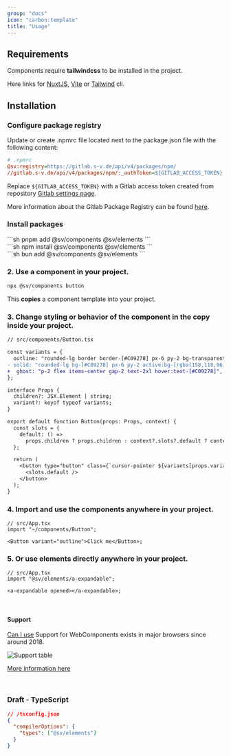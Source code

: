 ```yaml
---
group: "docs"
icon: "carbon:template"
title: "Usage"
---
```



## Requirements

Components require **tailwindcss** to be installed in the project.

Here links for [NuxtJS](https://www.npmjs.com/package/@nuxtjs/tailwindcss), [Vite](https://tailwindcss.com/docs/guides/vite) or [Tailwind](https://tailwindcss.com/docs/installation) cli.

## Installation

### Configure package registry

Update or create .npmrc file located next to the package.json file with the following content:

```ini
# .npmrc
@sv:registry=https://gitlab.s-v.de/api/v4/packages/npm/
//gitlab.s-v.de/api/v4/packages/npm/:_authToken=${GITLAB_ACCESS_TOKEN}
```

Replace `${GITLAB_ACCESS_TOKEN}` with a Gitlab access token created from repository [Gitlab settings page](https://gitlab.s-v.de/sv/sv-frontend-library/mono/-/settings/access_tokens).

More information about the Gitlab Package Registry can be found [here](https://docs.gitlab.com/ee/user/packages/npm_registry/#install-from-the-instance-level).

### Install packages

<Command>
  <div slot="pnpm">
    ```sh
    pnpm add @sv/components @sv/elements
    ```
  </div>
  <div slot="npm">
    ```sh
    npm install @sv/components @sv/elements
    ```
  </div>
  <div slot="bun">
    ```sh
    bun add @sv/components @sv/elements
    ```
  </div>
</Command>

### 2. Use a component in your project.

```bash
npx @sv/components button
```

This **copies** a component template into your project.

### 3. Change styling or behavior of the component in the copy inside your project.

```diff lang="tsx"
// src/components/Button.tsx

const variants = {
  outline: "rounded-lg border border-[#C09278] px-6 py-2 bg-transparent",
- solid: "rounded-lg bg-[#C09278] px-6 py-2 active:bg-[rgba(158,118,96,1)]",
+  ghost: "p-2 flex items-center gap-2 text-2xl hover:text-[#C09278]",
};

interface Props {
  children?: JSX.Element | string;
  variant?: keyof typeof variants;
}

export default function Button(props: Props, context) {
  const slots = {
    default: () =>
      props.children ? props.children : context?.slots?.default ? context?.slots.default() : null,
  };

  return (
    <button type="button" class={`cursor-pointer ${variants[props.variant ?? "solid"]}`}>
      <slots.default />
    </button>
  );
}
```

### 4. Import and use the components anywhere in your project.

```tsx
// src/App.tsx
import "~/components/Button";

<Button variant="outline">Click me</Button>;
```

### 5. Or use elements directly anywhere in your project.

```tsx
// src/App.tsx
import "@sv/elements/a-expandable";

<a-expandable opened></a-expandable>;
```

<br/>

#### Support

[Can I use](https://caniuse.com/mdn-api_window_customelements) Support for WebComponents exists in major browsers since around 2018.

![Support table](../../assets/support.jpg)

[More information here](https://www.webcomponents.org/)

<br/>

### Draft - TypeScript

```json
// /tsconfig.json
{
  "compilerOptions": {
    "types": ["@sv/elements"]
  }
}
```
